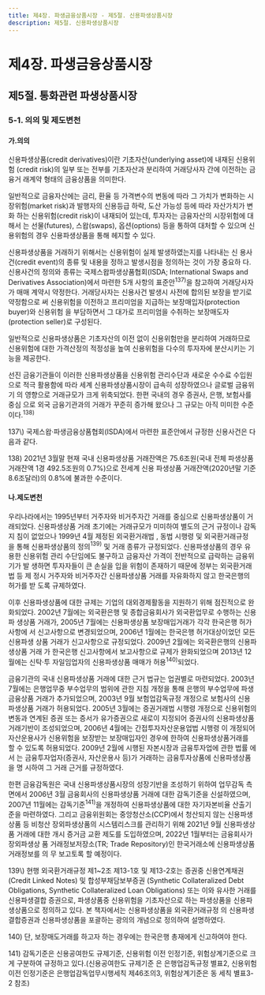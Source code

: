 ```yaml
---
title: 제4장. 파생금융상품시장 - 제5절. 신용파생상품시장
description: 제5절. 신용파생상품시장
---
```


# 제4장. 파생금융상품시장

## 제5절. 통화관련 파생상품시장

### 5-1. 의의 및 제도변천

#### 가.의의

신용파생상품(credit derivatives)이란 기초자산(underlying asset)에 내재된 신용위험
(credit risk)의 일부 또는 전부를 기초자산과 분리하여 거래당사자 간에 이전하는 금융거
래계약 형태의 금융상품을 의미한다.

일반적으로 금융자산에는 금리, 환율 등 가격변수의 변동에 따라 그 가치가 변화하는 시
장위험(market risk)과 발행자의 신용등급 하락, 도산 가능성 등에 따라 자산가치가 변화
하는 신용위험(credit risk)이 내재되어 있는데, 투자자는 금융자산의 시장위험에 대해서
는 선물(futures), 스왑(swaps), 옵션(options) 등을 통하여 대처할 수 있으며 신용위험의
경우 신용파생상품을 통해 헤지할 수 있다.

<GCenterImg src ="/fm/t4-50.png" caption="표4-50. 시장위험과 신용위험 비교"/>


신용파생상품을 거래하기 위해서는 신용위험이 실제 발생하였는지를 나타내는 신
용사건(credit event)의 종류 및 내용을 정하고 발생시점을 정의하는 것이 가장 중요하
다. 신용사건의 정의와 종류는 국제스왑파생상품협회(ISDA; International Swaps and Derivatives Association)에서 마련한 5개 사항의 표준안$^{137)}$을 참고하여 거래당사자가 매매
계약시 약정한다. 거래당사자는 신용사건 발생시 사전에 합의된 보장을 받기로 약정함으로
써 신용위험을 이전하고 프리미엄을 지급하는 보장매입자(protection buyer)와 신용위험
을 부담하면서 그 대가로 프리미엄을 수취하는 보장매도자(protection seller)로 구성된다.

일반적으로 신용파생상품은 기초자산의 이전 없이 신용위험만을 분리하여 거래하므로
신용위험에 대한 가격산정의 적정성을 높여 신용위험을 다수의 투자자에 분산시키는 기
능을 제공한다.

선진 금융기관들이 이러한 신용파생상품을 신용위험 관리수단과 새로운 수수료 수입원
으로 적극 활용함에 따라 세계 신용파생상품시장이 급속히 성장하였으나 글로벌 금융위기
의 영향으로 거래규모가 크게 위축되었다. 한편 국내의 경우 증권사, 은행, 보험사를 중심
으로 외국 금융기관과의 거래가 꾸준히 증가해 왔으나 그 규모는 아직 미미한 수준이다.$^{138)}$


<GComment>
137\) 국제스왑·파생금융상품협회(ISDA)에서 마련한 표준안에서 규정한 신용사건은 다음과 같다.
<GCenterImg src ="/fm/137).png" />

138\) 2021년 3월말 현재 국내 신용파생상품 거래잔액은 75.6조원(국내 전체 파생상품 거래잔액 1경 492.5조원의 0.7%)으로 전세계 신용
파생상품 거래잔액(2020년말 기준 8.6조달러)의 0.8%에 불과한 수준이다.
</GComment>


#### 나.제도변천

우리나라에서는 1995년부터 거주자와 비거주자간 거래를 중심으로 신용파생상품이 거
래되었다. 신용파생상품 거래 초기에는 거래규모가 미미하여 별도의 근거 규정이나 감독지
침이 없었으나 1999년 4월 제정된 외국환거래법 , 동법 시행령 및 외국환거래규정 을
통해 신용파생상품의 정의$^{139)}$ 및 거래 종류가 규정되었다. 신용파생상품의 경우 유용한 신용위험 관리 수단임에도 불구하고 금융자산 가격이 전반적으로 급락하는 금융위기가 발
생하면 투자자들이 큰 손실을 입을 위험이 존재하기 때문에 정부는 외국환거래법 등 제
정시 거주자와 비거주자간 신용파생상품 거래를 자유화하지 않고 한국은행의 허가를 받
도록 규제하였다.

이후 신용파생상품에 대한 규제는 기업의 대외경제활동을 지원하기 위해 점진적으로 완
화되었다. 2002년 7월에는 외국환은행 및 종합금융회사가 외국환업무로 수행하는 신용파
생상품 거래가, 2005년 7월에는 신용파생상품 보장매입거래가 각각 한국은행 허가사항에
서 신고사항으로 변경되었으며, 2006년 1월에는 한국은행 허가대상이었던 모든 신용파생
상품 거래가 신고사항으로 규정되었다. 2009년 2월에는 외국환은행의 신용파생상품 거래
가 한국은행 신고사항에서 보고사항으로 규제가 완화되었으며 2013년 12월에는 신탁·투
자일임업자의 신용파생상품 매매가 허용$^{140)}$되었다.

금융기관의 국내 신용파생상품 거래에 대한 근거 법규는 업권별로 마련되었다. 2003년
7월에는 은행업무중 부수업무의 범위에 관한 지침 개정을 통해 은행의 부수업무에 파생
금융상품 거래가 추가되었으며, 2003년 9월 보험업감독규정 개정으로 보험사의 신용
파생상품 거래가 허용되었다. 2005년 3월에는 증권거래법 시행령 개정으로 신용위험의
변동과 연계된 증권 또는 증서가 유가증권으로 새로이 지정되어 증권사의 신용파생상품
거래기반이 조성되었으며, 2006년 4월에는 간접투자자산운용업법 시행령 이 개정되어
자산운용사가 신용위험을 보장받는 보장매입자인 경우에 한하여 신용파생상품거래를 할
수 있도록 허용되었다. 2009년 2월에 시행된 자본시장과 금융투자업에 관한 법률 에서
는 금융투자업자(증권사, 자산운용사 등)가 거래하는 금융투자상품에 신용파생상품을 명
시하여 그 거래 근거를 규정하였다.

한편 금융감독원은 국내 신용파생상품시장의 성장기반을 조성하기 위하여 업무감독
측면에서 2006년 3월 금융회사의 신용파생상품 거래에 대한 감독기준을 신설하였으며,
2007년 11월에는 감독기준$^{141)}$을 개정하여 신용파생상품에 대한 자기자본비율 산출기준을 마련하였다. 그리고 금융위원회는 중앙청산소(CCP)에서 청산되지 않는 신용파생상품 등
비청산 장외파생상품의 시스템리스크를 관리하기 위해 2021년 9월 신용파생상품 거래에
대한 개시 증거금 교환 제도를 도입하였으며, 2022년 1월부터는 금융회사가 장외파생상
품 거래정보저장소(TR; Trade Repository)인 한국거래소에 신용파생상품 거래정보를 의
무 보고토록 할 예정이다.

<GCenterImg src ="/fm/t4-51.png" caption="표4-51. 신용파생상품시장 관련 제도 변천"/>

<GComment>
139\) 현행 외국환거래규정 제1~2조 제13-1호 및 제13-2호는 증권중 신용연계채권(Credit Linked Notes) 및 합성부채담보부증권
(Synthetic Collateralized Debt Obligations, Synthetic Collateralized Loan Obligations) 또는 이와 유사한 거래를 신용파생결합
증권으로, 파생상품중 신용위험을 기초자산으로 하는 파생상품을 신용파생상품으로 정의하고 있다. 본 책자에서는 신용파생상품을
외국환거래규정 의 신용파생결합증권과 신용파생상품을 포괄하는 광의의 개념으로 정의하여 설명하였다.

140\) 단, 보장매도거래를 하고자 하는 경우에는 한국은행 총재에게 신고하여야 한다.

141\) 감독기준은 신용공여한도 규제기준, 신용위험 이전 인정기준, 위험상계기준으로 크게 구분하여 규정하고 있다.(신용공여한도 규제기준
은 은행업감독규정 별표2, 신용위험 이전 인정기준은 은행업감독업무시행세칙 제46조의3, 위험상계기준은 동 세칙 별표3-2 참조)
</GComment>